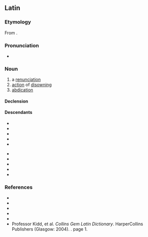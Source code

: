 ==Latin==

===Etymology===
From {{af|la|abdicō|t1=deny, refuse; renounce|-tiō}}.

===Pronunciation===
* {{la-IPA|abdicātiō}}

===Noun===
{{la-noun|abdicātiō<3>}}

# a [[renunciation]]
# [[action]] of [[disowning]]
# [[abdication]]

====Declension====
{{la-ndecl|abdicātiō<3>}}

====Descendants====
{{desc-top}}
* {{desc|ast|abdicación}}
* {{desc|ca|abdicació}}
* {{desc|en|abdication}}
* {{desc|fr|abdication}}
* {{desc|gl|abdicación}}
{{desc-mid}}
* {{desc|it|abdicazione}}
* {{desc|ms|abdikasi}}
* {{desc|nb|abdikasjon}}
* {{desc|pt|abdicação}}
* {{desc|es|abdicación}}
{{desc-bottom}}

===References===
* {{R:L&S}}
* {{R:Elementary Lewis}}
* {{R:Gaffiot}}
* {{R:Peck}}
* {{R:Smith's Antiquities}}
* Professor Kidd, et al. ''Collins Gem Latin Dictionary''. HarperCollins Publishers (Glasgow: 2004). {{ISBN|0-00-470763-X}}. page 1.